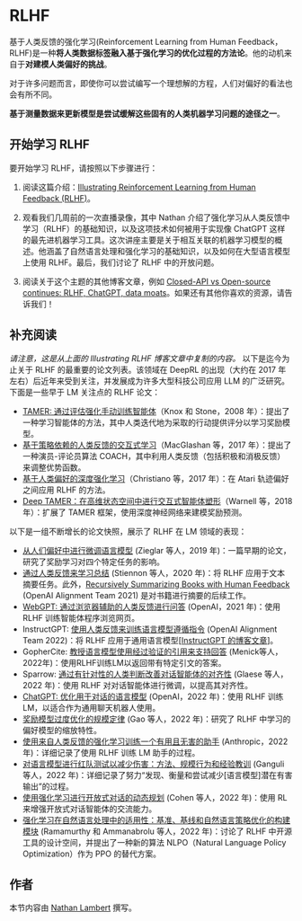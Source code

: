 # RLHF


基于人类反馈的强化学习(Reinforcement Learning from Human Feedback，RLHF)是一种**将人类数据标签融入基于强化学习的优化过程的方法论**。他的动机来自于**对建模人类偏好的挑战**。

对于许多问题而言，即使你可以尝试编写一个理想解的方程，人们对偏好的看法也会有所不同。

**基于测量数据来更新模型是尝试缓解这些固有的人类机器学习问题的途径之一**。

## 开始学习 RLHF

要开始学习 RLHF，请按照以下步骤进行：

1. 阅读这篇介绍：[Illustrating Reinforcement Learning from Human Feedback (RLHF)](https://huggingface.co/blog/rlhf)。

2. 观看我们几周前的一次直播录像，其中 Nathan 介绍了强化学习从人类反馈中学习（RLHF）的基础知识，以及这项技术如何被用于实现像 ChatGPT 这样的最先进机器学习工具。这次讲座主要是关于相互关联的机器学习模型的概述。他涵盖了自然语言处理和强化学习的基础知识，以及如何在大型语言模型上使用 RLHF。最后，我们讨论了 RLHF 中的开放问题。

<Youtube id="2MBJOuVq380" />

3. 阅读关于这个主题的其他博客文章，例如 [Closed-API vs Open-source continues: RLHF, ChatGPT, data moats](https://robotic.substack.com/p/rlhf-chatgpt-data-moats)。如果还有其他你喜欢的资源，请告诉我们！

## 补充阅读

*请注意，这是从上面的 Illustrating RLHF 博客文章中复制的内容。*
以下是迄今为止关于 RLHF 的最重要的论文列表。该领域在 DeepRL 的出现（大约在 2017 年左右）后近年来受到关注，并发展成为许多大型科技公司应用 LLM 的广泛研究。下面是一些早于 LM 关注点的 RLHF 论文：

- [TAMER: 通过评估强化手动训练智能体](https://www.cs.utexas.edu/~pstone/Papers/bib2html-links/ICDL08-knox.pdf)（Knox 和 Stone，2008 年）：提出了一种学习智能体的方法，其中人类迭代地为采取的行动提供评分以学习奖励模型。
- [基于策略依赖的人类反馈的交互式学习](http://proceedings.mlr.press/v70/macglashan17a/macglashan17a.pdf)（MacGlashan 等，2017 年）：提出了一种演员-评论员算法 COACH，其中利用人类反馈（包括积极和消极反馈）来调整优势函数。
- [基于人类偏好的深度强化学习](https://proceedings.neurips.cc/paper/2017/hash/d5e2c0adad503c91f91df240d0cd4e49-Abstract.html)（Christiano 等，2017 年）：在 Atari 轨迹偏好之间应用 RLHF 的方法。
- [Deep TAMER：在高维状态空间中进行交互式智能体塑形](https://ojs.aaai.org/index.php/AAAI/article/view/11485)（Warnell 等，2018 年）：扩展了 TAMER 框架，使用深度神经网络来建模奖励预测。


以下是一组不断增长的论文快照，展示了 RLHF 在 LM 领域的表现：
- [从人们偏好中进行微调语言模型](https://arxiv.org/abs/1909.08593) (Zieglar 等人，2019 年)：一篇早期的论文，研究了奖励学习对四个特定任务的影响。
- [通过人类反馈来学习总结](https://proceedings.neurips.cc/paper/2020/hash/1f89885d556929e98d3ef9b86448f951-Abstract.html) (Stiennon 等人，2020 年)：将 RLHF 应用于文本摘要任务。此外，[Recursively Summarizing Books with Human Feedback](https://arxiv.org/abs/2109.10862) (OpenAI Alignment Team 2021) 是对书籍进行摘要的后续工作。
- [WebGPT: 通过浏览器辅助的人类反馈进行问答](https://arxiv.org/abs/2112.09332) (OpenAI，2021 年)：使用 RLHF 训练智能体程序浏览网页。
- InstructGPT: [使用人类反馈来训练语言模型遵循指令](https://arxiv.org/abs/2203.02155) (OpenAI Alignment Team 2022)：将 RLHF 应用于通用语言模型[[InstructGPT 的博客文章](https://openai.com/blog/instruction-following/)]。
- GopherCite: [教授语言模型使用经过验证的引用来支持回答](https://www.deepmind.com/publications/gophercite-teaching-language-models-to-support-answers-with-verified-quotes) (Menick等人，2022年)：使用RLHF训练LM以返回带有特定引文的答案。
- Sparrow: [通过有针对性的人类判断改善对话智能体的对齐性](https://arxiv.org/abs/2209.14375) (Glaese 等人，2022 年)：使用 RLHF 对对话智能体进行微调，以提高其对齐性。
- [ChatGPT: 优化用于对话的语言模型](https://openai.com/blog/chatgpt/) (OpenAI，2022 年)：使用 RLHF 训练 LM，以适合作为通用聊天机器人使用。
- [奖励模型过度优化的规模定律](https://arxiv.org/abs/2210.10760) (Gao 等人，2022 年)：研究了 RLHF 中学习的偏好模型的缩放特性。
- [使用来自人类反馈的强化学习训练一个有用且无害的助手](https://arxiv.org/abs/2204.05862) (Anthropic，2022年)：详细记录了使用 RLHF 训练 LM 助手的过程。
- [对语言模型进行红队测试以减少伤害：方法、规模行为和经验教训](https://arxiv.org/abs/2209.07858) (Ganguli 等人，2022 年)：详细记录了努力“发现、衡量和尝试减少[语言模型]潜在有害输出”的过程。
- [使用强化学习进行开放式对话的动态规划](https://arxiv.org/abs/2208.02294) (Cohen 等人，2022 年)：使用 RL 来增强开放式对话智能体的交流能力。
- [强化学习在自然语言处理中的适用性：基准、基线和自然语言策略优化的构建模块](https://arxiv.org/abs/2210.01241) (Ramamurthy 和 Ammanabrolu 等人，2022 年)：讨论了 RLHF 中开源工具的设计空间，并提出了一种新的算法 NLPO（Natural Language Policy Optimization）作为 PPO 的替代方案。

## 作者

本节内容由 [Nathan Lambert](https://twitter.com/natolambert) 撰写。
